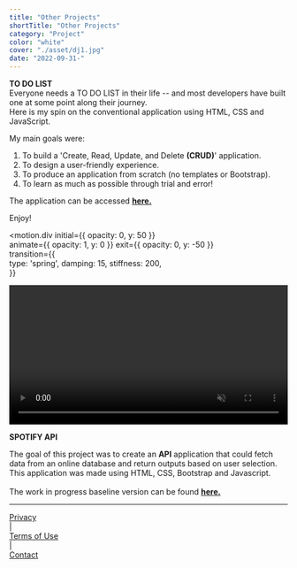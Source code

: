```yaml
---
title: "Other Projects"
shortTitle: "Other Projects"
category: "Project"
color: "white"
cover: "./asset/dj1.jpg"
date: "2022-09-31-"
---
```



**TO DO LIST**<br />
Everyone needs a TO DO LIST in their life -- and most developers have built one at some point along their journey.  
Here is my spin on the conventional application using HTML, CSS and JavaScript.

My main goals were:
1) To build a 'Create, Read, Update, and Delete **(CRUD)**' application.
2) To design a user-friendly experience.
3) To produce an application from scratch (no templates or Bootstrap).
3) To learn as much as possible through trial and error!

The application can be accessed [**here.**](https://paul-matthew.github.io/To-Do-List/)

Enjoy!

<motion.div
  initial={{ opacity: 0, y: 50 }}      
  animate={{ opacity: 1, y: 0 }}
  exit={{ opacity: 0, y: -50 }}  
  transition={{              
    type: 'spring',
    damping: 15,
    stiffness: 200,            
  }}
>
<video type='video/mp4' id="todovideo" width="100%" height="auto" controls autoplay="autoplay" muted loop playsinline="playsinline">
  <source src={v} />
</video>
</motion.div>

**SPOTIFY API**<br />

The goal of this project was to create an **API** application that could fetch data from an online database and return outputs based on user selection.
This application was made using HTML, CSS, Bootstrap and Javascript. <br />  
The work in progress baseline version can be found [**here.**](https://paul-matthew.github.io/Spotify-API/)

_______________________________________________________________________________________________________________________

<div style={{ display: 'flex', alignItems: 'center', justifyContent: 'center', marginTop: '20px' }}>
    <div style={{ textAlign: 'right' }}>
        <a href="../privacy#privacy-policy" style={{ color: 'black' }}>Privacy</a>
    </div>
    <span style={{ margin: '0 10px', color: 'black' }}>|</span>
    <div style={{ textAlign: 'left' }}>
        <a href="../privacy#termsofuse-policy" style={{ color: 'black' }}>Terms of Use</a>
    </div>
        <span style={{ margin: '0 10px', color: 'black' }}>|</span>
    <div style={{ textAlign: 'left' }}>
        <a href="../contact" style={{ color: 'black' }}>Contact</a>
    </div>
</div>